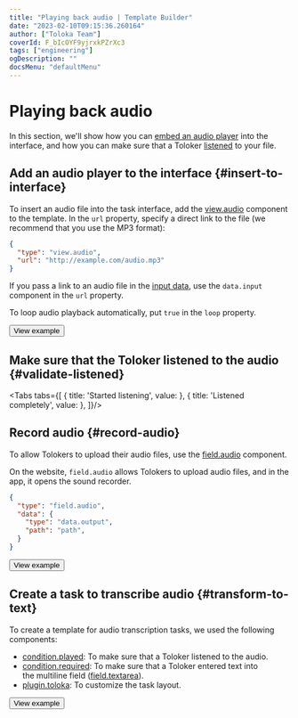 ```yaml
---
title: "Playing back audio | Template Builder"
date: "2023-02-10T09:15:36.260164"
author: ["Toloka Team"]
coverId: F_bIcOYF9yjrxkPZrXc3
tags: ["engineering"]
ogDescription: ""
docsMenu: "defaultMenu"
---
```



# Playing back audio

In this section, we'll show how you can [embed an audio player](#insert-to-interface) into the interface, and how you can make sure that a Toloker [listened](#validate-listened) to your file.

<TolokaTbSourceAddMedia/>

## Add an audio player to the interface {#insert-to-interface}

To insert an audio file into the task interface, add the [view.audio](/docs-new/template-builder/reference/view.audio) component to the template. In the `url` property, specify a direct link to the file (we recommend that you use the MP3 format):
```json
{
  "type": "view.audio",
  "url": "http://example.com/audio.mp3"
}
```

If you pass a link to an audio file in the [input data](/docs-new/template-builder/operations/work-with-data), use the `data.input` component in the `url` property.

To loop audio playback automatically, put `true` in the `loop` property.

<Button themeColor="light" view="default" size="l" type="link" url="https://ya.cc/t/hn12lyBE3ttC7a">View example</Button>

## Make sure that the Toloker listened to the audio {#validate-listened}

<Tabs tabs={[
  { title: 'Started listening', value: <PlayAudioList1/> },
  { title: 'Listened completely', value: <PlayAudioList2/> },
]}/>

## Record audio {#record-audio}

To allow Tolokers to upload their audio files, use the [field.audio](/docs-new/template-builder/reference/field.audio) component.

On the website, `field.audio` allows Tolokers to upload audio files, and in the app, it opens the sound recorder.

```json
{
  "type": "field.audio",
  "data": {
    "type": "data.output",
    "path": "path",
  }
}
```

<Button themeColor="light" view="default" size="l" type="link" url="https://ya.cc/t/uDWbPPCP3ttFAM">View example</Button>

## Create a task to transcribe audio {#transform-to-text}

To create a template for audio transcription tasks, we used the following components:

- [condition.played](/docs-new/template-builder/reference/condition.played): To make sure that a Toloker listened to the audio.
- [condition.required](/docs-new/template-builder/reference/condition.required): To make sure that a Toloker entered text into the multiline field ([field.textarea](/docs-new/template-builder/reference/field.textarea)).
- [plugin.toloka](/docs-new/template-builder/reference/plugin.toloka): To customize the task layout.

<Button themeColor="light" view="default" size="l" type="link" url="https://ya.cc/t/aAynLBRt3ttCCg">View example</Button>

<ContactSupport/>
